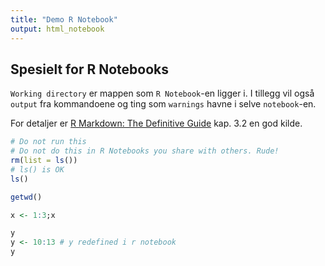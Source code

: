 ```yaml
---
title: "Demo R Notebook"
output: html_notebook
---
```


## Spesielt for R Notebooks

`Working directory` er mappen som `R Notebook`-en ligger i. I tillegg vil også `output` fra kommandoene og ting som `warnings` havne i selve `notebook`-en.

For detaljer er [R Markdown: The Definitive Guide](https://bookdown.org/yihui/rmarkdown/notebook.html) kap. 3.2 en god kilde.

```r
# Do not run this
# Do not do this in R Notebooks you share with others. Rude!
rm(list = ls())
# ls() is OK
ls()
```
```r
getwd()
```

```r
x <- 1:3;x
```

```r
y
y <- 10:13 # y redefined i r notebook
y
```

